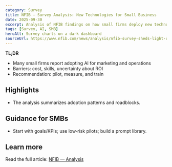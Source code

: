 ```yaml
---
category: Survey
title: NFIB — Survey Analysis: New Technologies for Small Business
date: 2025-09-30
excerpt: Analysis of NFIB findings on how small firms deploy new technology and AI.
tags: [Survey, AI, SMB]
heroAlt: Survey charts on a dark dashboard
sourceUrl: https://www.nfib.com/news/analysis/nfib-survey-sheds-light-on-new-technologies-for-small-business/
---
```


**TL;DR**

- Many small firms report adopting AI for marketing and operations
- Barriers: cost, skills, uncertainty about ROI
- Recommendation: pilot, measure, and train

## Highlights

- The analysis summarizes adoption patterns and roadblocks.

## Guidance for SMBs

- Start with goals/KPIs; use low‑risk pilots; build a prompt library.

## Learn more

Read the full article: <a href="https://www.nfib.com/news/analysis/nfib-survey-sheds-light-on-new-technologies-for-small-business/" target="_blank" rel="noopener noreferrer">NFIB — Analysis</a>
